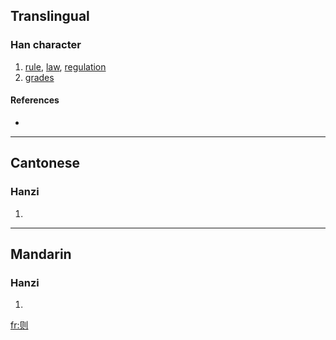 {{see|則}}
==Translingual==

===Han character===
{{Han char|rn=18|rad=刀|as=04|sn=6|four=|canj=月人中弓 (BOLN)}}

# [[rule]], [[law]], [[regulation]]
# [[grades]]

====References====
* {{Han ref|kx=0137.301|hdz=10326.050|uh=5219|ud=21017}}

----

==Cantonese==

===Hanzi===
{{yue-hanzi|jyut=|y=jak1}}

# {{defn|Cantonese}}

----

==Mandarin==

===Hanzi===
{{cmn-hanzi|tra=則|pin=[[zé]] ([[ze2]])|wg=tse<sup>2</sup>}}

# {{defn|Mandarin}}

[[fr:则]]